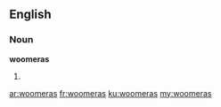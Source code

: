 ==English==

===Noun===
'''woomeras'''

# {{plural of|woomera}}

[[ar:woomeras]]
[[fr:woomeras]]
[[ku:woomeras]]
[[my:woomeras]]